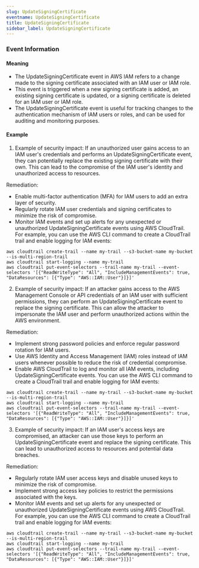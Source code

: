 ```yaml
--- 
slug: UpdateSigningCertificate
eventname: UpdateSigningCertificate
title: UpdateSigningCertificate
sidebar_label: UpdateSigningCertificate
---
```

                       
### Event Information

#### Meaning

- The UpdateSigningCertificate event in AWS IAM refers to a change made to the signing certificate associated with an IAM user or IAM role.
- This event is triggered when a new signing certificate is added, an existing signing certificate is updated, or a signing certificate is deleted for an IAM user or IAM role.
- The UpdateSigningCertificate event is useful for tracking changes to the authentication mechanism of IAM users or roles, and can be used for auditing and monitoring purposes.

#### Example

1. Example of security impact: If an unauthorized user gains access to an IAM user's credentials and performs an UpdateSigningCertificate event, they can potentially replace the existing signing certificate with their own. This can lead to the compromise of the IAM user's identity and unauthorized access to resources.

Remediation:
- Enable multi-factor authentication (MFA) for IAM users to add an extra layer of security.
- Regularly rotate IAM user credentials and signing certificates to minimize the risk of compromise.
- Monitor IAM events and set up alerts for any unexpected or unauthorized UpdateSigningCertificate events using AWS CloudTrail. For example, you can use the AWS CLI command to create a CloudTrail trail and enable logging for IAM events:

```
aws cloudtrail create-trail --name my-trail --s3-bucket-name my-bucket --is-multi-region-trail
aws cloudtrail start-logging --name my-trail
aws cloudtrail put-event-selectors --trail-name my-trail --event-selectors '[{"ReadWriteType": "All", "IncludeManagementEvents": true, "DataResources": [{"Type": "AWS::IAM::User"}]}]'
```

2. Example of security impact: If an attacker gains access to the AWS Management Console or API credentials of an IAM user with sufficient permissions, they can perform an UpdateSigningCertificate event to replace the signing certificate. This can allow the attacker to impersonate the IAM user and perform unauthorized actions within the AWS environment.

Remediation:
- Implement strong password policies and enforce regular password rotation for IAM users.
- Use AWS Identity and Access Management (IAM) roles instead of IAM users whenever possible to reduce the risk of credential compromise.
- Enable AWS CloudTrail to log and monitor all IAM events, including UpdateSigningCertificate events. You can use the AWS CLI command to create a CloudTrail trail and enable logging for IAM events:

```
aws cloudtrail create-trail --name my-trail --s3-bucket-name my-bucket --is-multi-region-trail
aws cloudtrail start-logging --name my-trail
aws cloudtrail put-event-selectors --trail-name my-trail --event-selectors '[{"ReadWriteType": "All", "IncludeManagementEvents": true, "DataResources": [{"Type": "AWS::IAM::User"}]}]'
```

3. Example of security impact: If an IAM user's access keys are compromised, an attacker can use those keys to perform an UpdateSigningCertificate event and replace the signing certificate. This can lead to unauthorized access to resources and potential data breaches.

Remediation:
- Regularly rotate IAM user access keys and disable unused keys to minimize the risk of compromise.
- Implement strong access key policies to restrict the permissions associated with the keys.
- Monitor IAM events and set up alerts for any unexpected or unauthorized UpdateSigningCertificate events using AWS CloudTrail. For example, you can use the AWS CLI command to create a CloudTrail trail and enable logging for IAM events:

```
aws cloudtrail create-trail --name my-trail --s3-bucket-name my-bucket --is-multi-region-trail
aws cloudtrail start-logging --name my-trail
aws cloudtrail put-event-selectors --trail-name my-trail --event-selectors '[{"ReadWriteType": "All", "IncludeManagementEvents": true, "DataResources": [{"Type": "AWS::IAM::User"}]}]'
```


 
